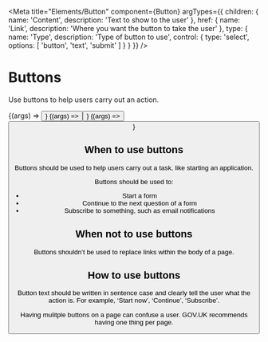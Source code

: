 
<Meta
    title="Elements/Button"
    component={Button}
    argTypes={{
        children: {
            name: 'Content',
            description: 'Text to show to the user'
        },
        href: {
            name: 'Link',
            description: 'Where you want the button to take the user'
        },
        type: {
            name: 'Type',
            description: 'Type of button to use',
            control: {
                type: 'select',
                options: [
                    'button',
                    'text',
                    'submit'
                ]
            }
        }
    }}
/>

# Buttons

Use buttons to help users carry out an action.

<Canvas>
    <Story name="Base" args={{
        children: 'Start Application',
        href: 'financial-assessment-eligibility',
        type: 'button'
    }}>
        {(args) => <Button {...args } />}
    </Story>
</Canvas>

<Canvas>
    <Story name="Text" args={{
        children: 'Hide this message',
        type: 'text'
    }}>
        {(args) => <Button {...args } />}
    </Story>
</Canvas>

<Canvas>
    <Story name="Submit Buttons" args={{
        children: 'Continue',
        type: 'submit'
    }}>
        {(args) => <Button {...args } />}
    </Story>
</Canvas>

<ArgsTable of={Button} />

## When to use buttons

Buttons should be used to help users carry out a task, like starting an application.

Buttons should be used to:
- Start a form
- Continue to the next question of a form
- Subscribe to something, such as email notifications

## When not to use buttons

Buttons shouldn’t be used to replace links within the body of a page.

## How to use buttons

Button text should be written in sentence case and clearly tell the user what the action is. For example, ‘Start now’, ‘Continue’, ‘Subscribe’.

Having mulitple buttons on a page can confuse a user. GOV.UK recommends having one thing per page.